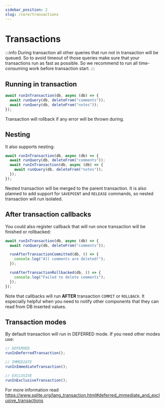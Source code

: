 ```yaml
---
sidebar_position: 2
slug: /core/transactions
---
```


# Transactions

:::info
During transaction all other queries that run not in transaction will be queued. So to avoid
timeout of those queries make sure that your transactions run as fast as possible. So we recommend
to run all time-consuming work before transaction start.
:::

## Running in transaction

```typescript
await runInTransaction(db, async (db) => {
  await runQuery(db, deleteFrom("comments"));
  await runQuery(db, deleteFrom("notes"));
});
```

Transaction will rollback if any error will be thrown during.

## Nesting

It also supports nesting:

```typescript
await runInTransaction(db, async (db) => {
  await runQuery(db, deleteFrom("comments"));
  await runInTransaction(db, async (db) => {
    await runQuery(db, deleteFrom("notes"));
  });
});
```

Nested transaction will be merged to the parent transaction. It is also planned to add support
for `SAVEPOINT` and `RELEASE` commands, so nested transaction will run isolated.

## After transaction callbacks

You could also register callback that will run once transaction will be finished or rollbacked:

```typescript
await runInTransaction(db, async (db) => {
  await runQuery(db, deleteFrom("comments"));

  runAfterTransactionCommitted(db, () => {
    console.log("All comments are deleted!");
  });

  runAfterTransactionRollbacked(db, () => {
    console.log("Failed to delete comments");
  });
});
```

Note that callbacks will run **AFTER** transaction `COMMIT` or `ROLLBACK`. It especially helpful when you need
to notify other components that they can read from DB inserted values.

## Transaction modes

By default transaction will run in DEFERRED mode. If you need other modes use:

```typescript
// DEFERRED
runInDeferredTransaction();

// IMMEDIATE
runInImmediateTransaction();

// EXCLUSIVE
runInExclusiveTransaction();
```

For more information read https://www.sqlite.org/lang_transaction.html#deferred_immediate_and_exclusive_transactions
